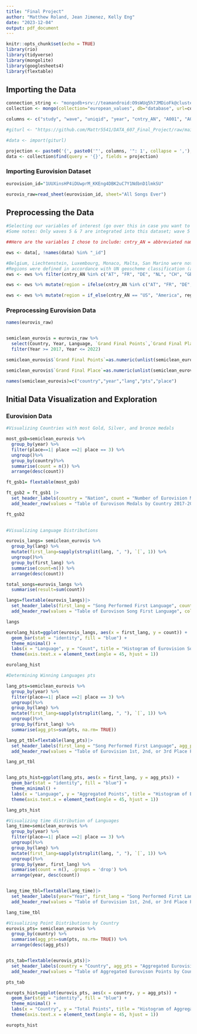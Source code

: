 ---
title: "Final Project"
author: "Matthew Roland, Jean Jimenez, Kelly Eng"
date: "2023-12-04"
output: pdf_document
---

```{r setup, include=FALSE}
knitr::opts_chunk$set(echo = TRUE)
library(rio)
library(tidyverse)
library(mongolite)
library(googlesheets4)
library(flextable)
```

## Importing the Data

```{r}
connection_string <- "mongodb+srv://teamandroid:O9sWUq5h7JMDioFk@cluster0.kk0rkpj.mongodb.net/"
collection <- mongo(collection="european_values", db="database", url=connection_string)

columns <- c("study", "wave", "uniqid", "year", "cntry_AN", "A001", "A002", "A003", "A004", "A005", "A006", "A008", "A170", "A040", "A065", "A066", "A068", "A165", "B008", "D001_B", "G007_35_B", "Y002", "E015", "E035", "E036", "E039", "E069_01", "E225", "F025", "F028", "F028B_WVS7", "F066_EVS5", "F034", "F050", "F051", "F053", "F054", "F063", "X001", "X003R", "G027A", "X007", "X011", "X013", "X025A_01", "X028", "X047_WVS7", "X047E_EVS5", "C002", "G052")

#giturl <- "https://github.com/Mattr5541/DATA_607_Final_Project/raw/main/EVS_WVS_Joint_rData_v4_0.rdata"

#data <- import(giturl)

projection <- paste0('{', paste0('"', columns, '": 1', collapse = ','), '}')
data <- collection$find(query = '{}', fields = projection)
```

### Importing Eurovision Dataset

```{r}

eurovision_id="1UUXinsHP4iDUwprM_KKEng4DBK2uC7Y1NdbnD1lmkSU"

eurovis_raw=read_sheet(eurovision_id, sheet="All Songs Ever")


```

## Preprocessing the Data

```{r}
#Selecting our variables of interest (go over this in case you want to add more variables or remove any more); also, I may try to integrate these changes into MongoDb, but that remains to be seen
#Some notes: Only waves 5 & 7 are integrated into this dataset; wave 5 refers to the EVS data and wave 7 refers to the WVS data; we may need to keep this in mind when we filter data and plan our analyses

##Here are the variables I chose to include: cntry_AN = abbreviated names for countries; A001 = Important in Life: Family; A002 = Important in Life: Friends; A003 = Important in Life: Leisure Time; A004 = Important in Life: Politics; A005 = Important in Life: Work; A006 = Important in Life: Religion; A008 = Feeling of happiness; A170 = Satisfaction with your life; A040 = Important child qualities: religious faith; A065 = Member: Belong to religious organization; A066 = belong to education, arts, music, or cultural activities; A068 = Belong to political parties; A165 = Most people can be trusted; B008 = Protecting environment vs. economic growth; ; D001_B = Trust your family; G007_35_B = Trust: People of another religion; Y002 = Post-Materialist Index Score; E015 = Future changes: Less importance placed on work; E035 = Income inequality; E036 = Private vs State ownership of business; E039 = Competition good or harmful; E069_01 = Confidence: Churches; E225: Democracy: Religious authorities interpret the laws; F025 = Religious denomination; F028 = How often do you attend religious services; F028B_WVS7 = How often do you pray; F066_EVS5 = Pray to God outside of religious services; F034 = Religious person; F050 = Believe in God; F051 = Believe in: life after death; F053 = Believe in: hell; F054 - Believe in: heaven; F063 - How important is God in your life; X001 - Sex; X003R - Age recoded (6 intervals); G027A - Respondent immigrant / born in country; X007 - Marital status; X011 - How many children do you have; X013 - Number of people in household; X025A_01 - Highest educational level attained; X028 - Employment status Respondent; X047_WVS7 - Scale of incomes (WVS7); X047E_EVS5 - Scale of incomes (EVS5); C002 - Jobs scarce: Employers should give priority to (nation) people than immigrants; G052 - Evaluate the impact of immigrants on the development of [your country]

ews <- data[, !names(data) %in% "_id"]

#Belgium, Liechtenstein, Luxembourg, Monaco, Malta, San Marino were not included in the dataset; Note: CH denotes Switzerland; HR denotes Croatia
#Regions were defined in accordance with UN geoscheme classification (although I decided to add in Great Britain to Western Europe, following the CIA classification system, just as a matter of convenience. Let me know if there's a better way to go about this)
ews <- ews %>% filter(cntry_AN %in% c("AT", "FR", "DE", "NL", "CH", "GB", "AL", "AD", "BA", "HR", "CY", "GR", "IT", "ME", "MK", "PT", "RS", "SI", "ES", "US"))

ews <- ews %>% mutate(region = ifelse(cntry_AN %in% c("AT", "FR", "DE", "NL", "CH", "GB"), "Western Europe", "Southern Europe"))

ews <- ews %>% mutate(region = if_else(cntry_AN == "US", "America", region))


```

### Preprocessing Eurovision Data

```{r}
names(eurovis_raw)


semiclean_eurovis = eurovis_raw %>%
  select(Country, Year, Language, `Grand Final Points`,`Grand Final Place`) %>%
  filter(Year >= 2017, Year <= 2022)

semiclean_eurovis$`Grand Final Points`=as.numeric(unlist(semiclean_eurovis$`Grand Final Points`))

semiclean_eurovis$`Grand Final Place`=as.numeric(unlist(semiclean_eurovis$`Grand Final Place`))

names(semiclean_eurovis)=c("country","year","lang","pts","place")


```

## Initial Data Visualization and Exploration

### Eurovision Data

```{r}
#Visualizing Countries with most Gold, Silver, and bronze medals

most_gsb=semiclean_eurovis %>%
  group_by(year) %>%
  filter(place==1| place ==2| place == 3) %>%
  ungroup()%>%
  group_by(country)%>%
  summarise(count = n()) %>%
  arrange(desc(count))

ft_gsb1= flextable(most_gsb)

ft_gsb2 = ft_gsb1 |> 
  set_header_labels(country = "Nation", count = "Number of Eurovision Medals")  |>
  add_header_row(values = "Table of Eurovison Medals by Country 2017-2022", colwidths = 2) 

ft_gsb2
  
```
```{r}
#Visualizing Language Distributions

eurovis_langs= semiclean_eurovis %>%
  group_by(lang) %>%
  mutate(first_lang=sapply(strsplit(lang, ", "), `[`, 1)) %>%
  ungroup()%>%
  group_by(first_lang) %>%
  summarise(count=n()) %>%
  arrange(desc(count))

total_songs=eurovis_langs %>%
  summarise(result=sum(count))

langs=flextable(eurovis_langs)|> 
  set_header_labels(first_lang = "Song Performed First Language", count = "Number")  |>
  add_header_row(values = "Table of Eurovison Song First Language", colwidths = 2)

langs

eurolang_hist=ggplot(eurovis_langs, aes(x = first_lang, y = count)) +
  geom_bar(stat = "identity", fill = "blue") +
  theme_minimal() +
  labs(x = "Language", y = "Count", title = "Histogram of Eurovision Song First Language 2017-2022") +
  theme(axis.text.x = element_text(angle = 45, hjust = 1))

eurolang_hist

```

```{r}
#Determining Winning Languages pts

lang_pts=semiclean_eurovis %>%
  group_by(year) %>%
  filter(place==1| place ==2| place == 3) %>%
  ungroup()%>%
  group_by(lang) %>%
  mutate(first_lang=sapply(strsplit(lang, ", "), `[`, 1)) %>%
  ungroup()%>%
  group_by(first_lang) %>%
  summarise(agg_pts=sum(pts, na.rm= TRUE))

lang_pt_tbl=flextable(lang_pts)|> 
  set_header_labels(first_lang = "Song Performed First Language", agg_pts = "Aggregated Points")  |>
  add_header_row(values = "Table of Eurovision 1st, 2nd, or 3rd Place Points by Language 2017-2022", colwidths = 2)

lang_pt_tbl


lang_pts_hist=ggplot(lang_pts, aes(x = first_lang, y = agg_pts)) +
  geom_bar(stat = "identity", fill = "blue") +
  theme_minimal() +
  labs(x = "Language", y = "Aggregated Points", title = "Histogram of Eurovision 1st, 2nd, or 3rd Place Points by Language 2017-2022") +
  theme(axis.text.x = element_text(angle = 45, hjust = 1))

lang_pts_hist


```


```{r}
#Visualizing time distribution of Languages
lang_time=semiclean_eurovis %>%
  group_by(year) %>%
  filter(place==1| place ==2| place == 3) %>%
  ungroup()%>%
  group_by(lang) %>%
  mutate(first_lang=sapply(strsplit(lang, ", "), `[`, 1)) %>%
  ungroup()%>%
  group_by(year, first_lang) %>%
  summarise(count = n(), .groups = 'drop') %>%
  arrange(year, desc(count))


lang_time_tbl=flextable(lang_time)|> 
  set_header_labels(year="Year", first_lang = "Song Performed First Language", count = "Count")  |>
  add_header_row(values = "Table of Eurovision 1st, 2nd, or 3rd Place Points by Language and Year 2017-2022", colwidths = 3)

lang_time_tbl

```





```{r}
#Visualizing Point Distributions by Country
eurovis_pts= semiclean_eurovis %>%
  group_by(country) %>%
  summarise(agg_pts=sum(pts, na.rm= TRUE)) %>%
  arrange(desc(agg_pts))


pts_tab=flextable(eurovis_pts)|> 
  set_header_labels(country = "Country", agg_pts = "Aggregated Eurovision Points")  |>
  add_header_row(values = "Table of Aggregated Eurovison Points by Country 2017-2022", colwidths = 2)

pts_tab

europts_hist=ggplot(eurovis_pts, aes(x = country, y = agg_pts)) +
  geom_bar(stat = "identity", fill = "blue") +
  theme_minimal() +
  labs(x = "Country", y = "Total Points", title = "Histogram of Aggregated Eurovision Points by Country 2017-2022") +
  theme(axis.text.x = element_text(angle = 45, hjust = 1))

europts_hist
```

